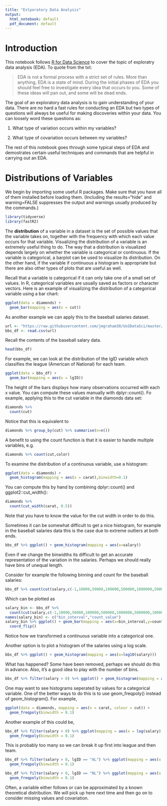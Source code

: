 ```yaml
---
title: "Exlporatory Data Analysis"
output:
  html_notebook: default
  pdf_document: default
---
```



# Introduction

This notebook follows [R for Data Science](http://r4ds.had.co.nz/exploratory-data-analysis.html) to cover the topic of exploratry data analysis (EDA). To quote from the txt:

> EDA is not a formal process with a strict set of rules. More than anything, EDA  is a state of mind. During the initial phases of EDA you should feel free to investigate every idea that occurs to you. Some of these ideas will pan out, and some will be dead ends. 

The goal of an exploratory data analysis is to gain understanding of your data. There are no hard a fast rules for conducting an EDA but two types of questions will always be useful for making discoveries within your data. You can loosely word these questions as:

1. What type of variation occurs within my variables?

2. What type of covariation occurs between my variables?

The rest of this notebook goes through some typical steps of EDA and demostrates certain useful techniques and commands that are helpful in carrying out an EDA. 

# Distributions of Variables

We begin by importing some useful R packages. Make sure that you have all of 
them installed before loading them. (Including the results="hide" and warning=FALSE suppresses the output and warnings usually produced by the commands.)
```r
library(tidyverse)
library(fastR2)
```

The **distribution** of a variable in a dataset is the set of possible values that the variable takes on, together with the frequency with which each value occurs for that variable. Visualizing the distribution of a variable is an extremely useful thing to do. The way that a distribution is visualized depends largely on whether the variable is categorical or continuous. If the variable is categorical, a barplot can be used to visualize its distribution. On the other hand, if the variable if continuous a histogram is appropriate but there are also other types of plots that are useful as well. 


Recall that a variable is categorical if it can only take one of a small set of values. In R, categorical variables are usually saved as factors or character vectors. Here is an example of visualizing the distribution of a categorical variable using a bar chart:
```r
ggplot(data = diamonds) +
  geom_bar(mapping = aes(x = cut))
```

As another example we can apply this to the baseball salaries dataset. 
```r
url <- "https://raw.githubusercontent.com/jmgraham30/UoSDataSci/master/code/baseballSalaries/Data/Salaries.csv"
bbs_df <- read.csv(url)
```
Recall the contents of the baseball salary data. 

```r
head(bbs_df)
```

For example, we can look at the distribution of the lgID variable which classifies the league (American of National) for each team. 

```r
ggplot(data = bbs_df) +
  geom_bar(mapping = aes(x = lgID))
```


The height of the bars displays how many observations occurred with each x value. You can compute these values manually with dplyr::count(). Fo example, applying this to the cut variable in the diamonds data set:
```r
diamonds %>% 
  count(cut)
```

Notice that this is equivalent to
```r
diamonds %>% group_by(cut) %>% summarise(n=n())
```

A benefit to using the count function is that it is easier to handle multiple variables, e.g.
```r
diamonds %>% count(cut,color)
```

To examine the distribution of a continuous variable, use a histogram:
```r
ggplot(data = diamonds) +
  geom_histogram(mapping = aes(x = carat),binwidth=0.1)
```


You can compute this by hand by combining dplyr::count() and ggplot2::cut_width():
```r
diamonds %>% 
  count(cut_width(carat, 0.5))
```
Note that you have to know the value for the cut width in order to do this. 


Sometimes it can be somewhat difficult to get a nice histogram, for example in the baseball salaries data this is the case due to extreme outliers at both ends.
```r
bbs_df %>% ggplot() + geom_histogram(mapping = aes(x=salary))
```
Even if we change the binwidths its difficult to get an accurate representation of the variation in the salaries. Perhaps we should really have bins of unequal length. 

Consider for example the following binning and count for the baseball salaries:
```r
bbs_df %>% count(cut(salary,c(-1,10000,50000,100000,500000,1000000,5000000,10000000,500000000,100000000) ))
```
Which can be plotted as
```r
salary_bin <- bbs_df %>% 
  count(cut(salary,c(-1,10000,50000,100000,500000,1000000,5000000,10000000,500000000,100000000) ))
names(salary_bin) <- c("bin_interval","count_value")
salary_bin %>% ggplot() + geom_bar(mapping = aes(x=bin_interval,y=count_value),stat="identity") + 
  coord_flip()
```
Notice how we transformed a continuous variable into a categorical one. 


Another option is to plot a histogram of the salaries using a log scale. 
```r
bbs_df %>% ggplot() + geom_histogram(mapping = aes(x=log10(salary)))
```


What has happened? Some have been removed, perhaps we should do this in advance. Also, it's a good idea to play with the number of bins. 
```r
bbs_df %>% filter(salary > 0) %>% ggplot() + geom_histogram(mapping = aes(x=log10(salary)),bins=100)
```


One may want to see histograms seperated by values for a categorical variable. One of the better ways to do this is to use geom_freqpoly() instead of geom_histogram(). For example, 
```r
ggplot(data = diamonds, mapping = aes(x = carat, colour = cut)) +
  geom_freqpoly(binwidth = 0.1)
```

Another example of this could be,
```r
bbs_df %>% filter(salary > 0) %>% ggplot(mapping = aes(x = log(salary), colour = teamID)) +
  geom_freqpoly(binwidth = 0.1)
```
This is probably too many so we can break it up first into league and then team. 
```r
bbs_df %>% filter(salary > 0, lgID == "AL") %>% ggplot(mapping = aes(x = log(salary), colour = teamID)) +
  geom_freqpoly(binwidth = 0.1)
```

```r
bbs_df %>% filter(salary > 0, lgID == "NL") %>% ggplot(mapping = aes(x = log(salary), colour = teamID)) +
  geom_freqpoly(binwidth = 0.1)
```

Often, a variable either follows or can be approximated by a known theoretical distribution. We will pick up here next time and then go on to consider missing values and covariation. 
